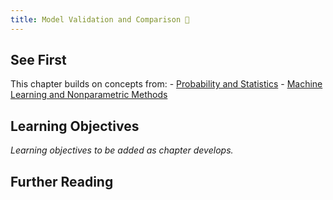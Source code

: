 ```yaml
---
title: Model Validation and Comparison 🚧
---
```


## See First {.unnumbered}

This chapter builds on concepts from:
- [Probability and Statistics](/chapters/fundamentals/probability-stats.qmd)
- [Machine Learning and Nonparametric Methods](/chapters/fundamentals/ml-nonparametric.qmd)

## Learning Objectives {.unnumbered}

*Learning objectives to be added as chapter develops.*

## Further Reading {.unnumbered}